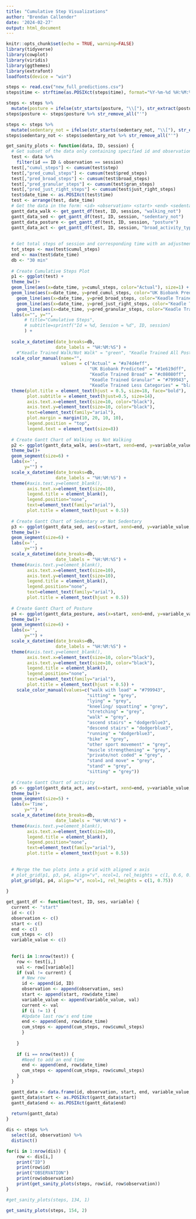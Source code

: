 ---
title: "Cumulative Step Visualizations"
author: "Brendan Callender"
date: '2024-02-27'
output: html_document
---

```{r setup, include=FALSE}
knitr::opts_chunk$set(echo = TRUE, warning=FALSE)
library(tidyverse)
library(cowplot)
library(viridis)
library(ggthemes)
library(extrafont)
loadfonts(device = "win")

```


```{r}
steps <- read.csv("new_full_predictions.csv")
steps$time <- strftime(as.POSIXct(steps$time), format="%Y-%m-%d %H:%M:%S")
```

```{r}
steps <- steps %>%
  mutate(posture = ifelse(str_starts(posture, "\\["), str_extract(posture, "'(.*?)'"), posture), first_word = gsub("'", "", posture))
steps$posture <- steps$posture %>% str_remove_all("'")

steps <- steps %>%
  mutate(sedentary_not = ifelse(str_starts(sedentary_not, "\\["), str_extract(sedentary_not, "'(.*?)'"), sedentary_not), first_word = gsub("'", "", sedentary_not))
steps$sedentary_not <- steps$sedentary_not %>% str_remove_all("'")
```


```{r}

get_sanity_plots <- function(data, ID, session) {
  # Get subset of the data only containing specified id and observation number
  test <- data %>%
    filter(id == ID & observation == session) 
  test[,"cumul_steps"] <- cumsum(test$step)
  test[,"pred_cumul_steps"] <- cumsum(test$pred_steps)
  test[,"pred_broad_steps"] <- cumsum(test$broad_steps)
  test[,"pred_granular_steps"] <- cumsum(test$gran_steps)
  test[,"pred_just_right_steps"] <- cumsum(test$just_right_steps)
  test$date_time <- as.POSIXct(test$time)
  test <- arrange(test, date_time)
  # Get the data in the form: <id> <observation> <start> <end> <sedentary or not>
  gantt_data_walk <- get_gantt_df(test, ID, session, "walking_not")
  gantt_data_sed <- get_gantt_df(test, ID, session, "sedentary_not")
  gantt_data_posture <- get_gantt_df(test, ID, session, "posture")
  gantt_data_act <- get_gantt_df(test, ID, session, "broad_activity_type")
  
  
  # Get total steps of session and corresponding time with an adjustment for label
  tot_steps <- max(test$cumul_steps)
  end <- max(test$date_time) 
  db <- "30 min"
  
  # Create Cumulative Steps Plot
  p1 <- ggplot(test) +
  theme_bw()+
  geom_line(aes(x=date_time, y=cumul_steps, color="Actual"), size=1) +
  geom_line(aes(x=date_time, y=pred_cumul_steps, color="UK Biobank Predicted"), size=1) +
    geom_line(aes(x=date_time, y=pred_broad_steps, color="Keadle Trained Broad"), size=1) + 
    geom_line(aes(x=date_time, y=pred_just_right_steps, color="Keadle Trained Less Categories"), size=1) +
    geom_line(aes(x=date_time, y=pred_granular_steps, color="Keadle Trained Granular"), size=1) +
  labs(x="", y="",
       # title="Cumulative Steps",
       # subtitle=sprintf("Id = %d, Session = %d", ID, session)
       ) +
  
  scale_x_datetime(date_breaks=db,
                   date_labels = "%H:%M:%S") +
    #"Keadle Trained Walk/Not Walk" = "green", "Keadle Trained All Postures" = "blue")
  scale_color_manual(name="", 
                     values = c("Actual" = "#a74d4eff", 
                                "UK Biobank Predicted" = "#1e619dff",
                                "Keadle Trained Broad" = "#c08080ff", 
                                "Keadle Trained Granular" = "#799943",
                                "Keadle Trained Less Categories" = "black"))+
  theme(plot.title = element_text(hjust = 0.5, size=18, face="bold"),
        plot.subtitle = element_text(hjust=0.5, size=14),
        axis.text.x=element_text(size=10, color="black"),
        axis.text.y=element_text(size=10, color="black"),
        text=element_text(family="arial"),
        plot.margin = margin(10, 20, 10, 10),
        legend.position = "top",
        legend.text = element_text(size=8))
  
  # Create Gantt Chart of Walking vs Not Walking
  p2 <- ggplot(gantt_data_walk, aes(x=start, xend=end, y=variable_value, yend=variable_value, color=variable_value)) +
  theme_bw()+ 
  geom_segment(size=6) + 
  labs(x='', 
       y="") +
  scale_x_datetime(date_breaks=db,
                   date_labels = "%H:%M:%S") +
  theme(#axis.text.y=element_blank(),
        axis.text.x=element_text(size=10),
        legend.title = element_blank(),
        legend.position="none",
        text=element_text(family="arial"),
        plot.title = element_text(hjust = 0.5))
  
  # Create Gantt Chart of Sedentary or Not Sedentary
  p3 <- ggplot(gantt_data_sed, aes(x=start, xend=end, y=variable_value, yend=variable_value, color=variable_value)) +
  theme_bw()+ 
  geom_segment(size=6) + 
  labs(x='', 
       y="") +
  scale_x_datetime(date_breaks=db,
                   date_labels = "%H:%M:%S") +
  theme(#axis.text.y=element_blank(),
        axis.text.x=element_text(size=10),
        axis.text.y=element_text(size=10),
        legend.title = element_blank(),
        legend.position="none",
        text=element_text(family="arial"),
        plot.title = element_text(hjust = 0.5))
  
  # Create Gantt Chart of Posture
  p4 <- ggplot(gantt_data_posture, aes(x=start, xend=end, y=variable_value, yend=variable_value, color=variable_value)) +
  theme_bw()+ 
  geom_segment(size=6) + 
  labs(x='', 
       y="") +
  scale_x_datetime(date_breaks=db,
                   date_labels = "%H:%M:%S") +
  theme(#axis.text.y=element_blank(),
        axis.text.x=element_text(size=10, color="black"),
        axis.text.y=element_text(size=10, color="black"),
        legend.title = element_blank(),
        legend.position="none",
        text=element_text(family="arial"),
        plot.title = element_text(hjust = 0.5)) +
    scale_color_manual(values=c("walk with load" = "#799943",
                               "sitting" = "grey",
                               "lying" = "grey",
                               "kneeling/ squatting" = "grey",
                               "stretching" = "grey",
                               "walk" = "grey",
                               "ascend stairs" = "dodgerblue3",
                               "descend stairs" = "dodgerblue3",
                               "running" = "dodgerblue3",
                               "bike" = "grey",
                               "other sport movement" = "grey",
                               "muscle strengthening" = "grey",
                               "private/not coded" = "grey",
                               "stand and move" = "grey",
                               "stand" = "grey",
                               "sitting" = "grey"))
  
  # Create Gantt Chart of activity
  p5 <- ggplot(gantt_data_act, aes(x=start, xend=end, y=variable_value, yend=variable_value, color=variable_value)) +
  theme_bw()+ 
  geom_segment(size=5) + 
  labs(x='Time', 
       y="") +
  scale_x_datetime(date_breaks=db,
                   date_labels = "%H:%M:%S") +
  theme(#axis.text.y=element_blank(),
        axis.text.x=element_text(size=10),
        legend.title = element_blank(),
        legend.position="none",
        text=element_text(family="arial"),
        plot.title = element_text(hjust = 0.5))
  
  
  # Merge the two plots into a grid with aligned x axis
  # plot_grid(p1, p3, p4, align="v", ncol=1, rel_heights = c(1, 0.6, 0.75))
  plot_grid(p1, p4, align="v", ncol=1, rel_heights = c(1, 0.75))
  
}
```


```{r}
get_gantt_df <- function(test, ID, ses, variable) {
  current <- "start"
  id <- c()
  observation <- c()
  start <- c()
  end <- c()
  cum_steps <- c()
  variable_value <- c()
  
  
  for(i in 1:nrow(test)) {
    row <- test[i,]
    val <- row[[variable]]
    if (val != current) {
      # New row
      id <- append(id, ID)
      observation <- append(observation, ses)
      start <- append(start, row$date_time)
      variable_value <- append(variable_value, val)
      current <- val
      if (i != 1) {
      #Update last row's end time
      end <- append(end, row$date_time)
      cum_steps <- append(cum_steps, row$cumul_steps)
      }
      
    }
    
    if (i == nrow(test)) {
      #Need to add an end time
      end <- append(end, row$date_time)
      cum_steps <- append(cum_steps, row$cumul_steps)
    }
  }

  gantt_data <- data.frame(id, observation, start, end, variable_value, cum_steps)
  gantt_data$start <- as.POSIXct(gantt_data$start)
  gantt_data$end <- as.POSIXct(gantt_data$end)
  
  return(gantt_data)
}

```

```{r}
dis <- steps %>%
  select(id, observation) %>%
  distinct()
```

```{r}
for(i in 1:nrow(dis)) {
    row <- dis[i,]
    print("ID")
    print(row$id)
    print("OBSERVATION")
    print(row$observation)
    print(get_sanity_plots(steps, row$id, row$observation))
}
```


```{r}
#get_sanity_plots(steps, 134, 1)
```

```{r}
get_sanity_plots(steps, 154, 2)
```

